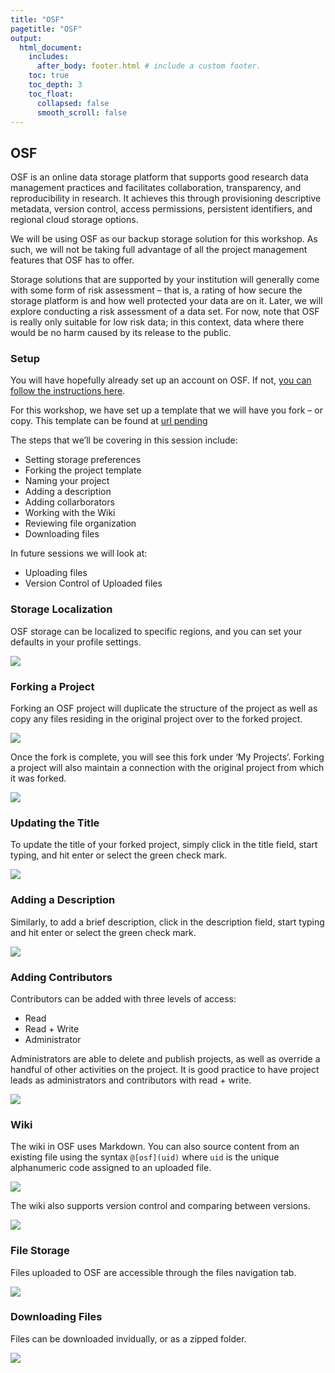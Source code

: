 ```yaml
---
title: "OSF"
pagetitle: "OSF"
output:
  html_document:
    includes:
      after_body: footer.html # include a custom footer.
    toc: true
    toc_depth: 3
    toc_float:
      collapsed: false
      smooth_scroll: false
---
```


## OSF

OSF is an online data storage platform that supports good research data management practices and facilitates collaboration, transparency, and reproducibility in research. It achieves this through provisioning descriptive metadata, version control, access permissions, persistent identifiers, and regional cloud storage options.

We will be using OSF as our backup storage solution for this workshop. As such, we will not be taking full advantage of all the project management features that OSF has to offer.

:::{.note}
Storage solutions that are supported by your institution will generally come with some form of risk assessment -- that is, a rating of how secure the storage platform is and how well protected your data are on it. Later, we will explore conducting a risk assessment of a data set. For now, note that OSF is really only suitable for low risk data; in this context, data where there would be no harm caused by its release to the public.
:::

### Setup

You will have hopefully already set up an account on OSF. If not, [you can follow the instructions here](6-EXT-osfSetup.html).

For this workshop, we have set up a template that we will have you fork -- or copy. This template can be found at [url pending](https://osf.io)

The steps that we'll be covering in this session include:

* Setting storage preferences
* Forking the project template
* Naming your project
* Adding a description
* Adding collarborators
* Working with the Wiki
* Reviewing file organization
* Downloading files

In future sessions we will look at:

* Uploading files
* Version Control of Uploaded files

### Storage Localization

OSF storage can be localized to specific regions, and you can set your defaults in your profile settings.

![](images/osf/osfFileStorageLocal.gif)

### Forking a Project

Forking an OSF project will duplicate the structure of the project as well as copy any files residing in the original project over to the forked project. 

![](images/osf/osfForkProject.gif)


Once the fork is complete, you will see this fork under 'My Projects'. Forking a project will also maintain a connection with the original project from which it was forked.

![](images/osf/osfForkProjectTwo.gif)

### Updating the Title

To update the title of your forked project, simply click in the title field, start typing, and hit enter or select the green check mark.

![](images/osf/osfTitle.gif)

### Adding a Description

Similarly, to add a brief description, click in the description field, start typing and hit enter or select the green check mark.

![](images/osf/osfDescription.gif)

### Adding Contributors

Contributors can be added with three levels of access:

* Read
* Read + Write
* Administrator

Administrators are able to delete and publish projects, as well as override a handful of other activities on the project. It is good practice to have project leads as administrators and contributors with read + write.

![](images/osf/osfAddContributor.gif)

### Wiki

The wiki in OSF uses Markdown. You can also source content from an existing file using the syntax `@[osf](uid)` where `uid` is the unique alphanumeric code assigned to an uploaded file.

![](images/osf/osfWikiOne.gif)

The wiki also supports version control and comparing between versions.

![](images/osf/osfWikiTwo.gif)

### File Storage

Files uploaded to OSF are accessible through the files navigation tab.

![](images/osf/osfFilesOne.gif)

### Downloading Files

Files can be downloaded invidually, or as a zipped folder.

![](images/osf/osfDownload.gif)